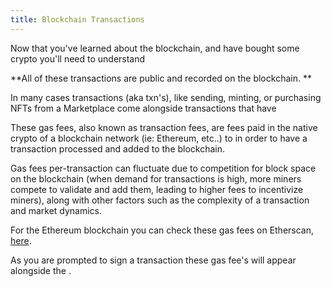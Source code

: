 ```yaml
---
title: Blockchain Transactions
---
```


Now that you've learned about the blockchain, and have bought some crypto you'll need to understand <Nutshell children="transactions." glossaryEntry="content/glossary/transaction.mdx" />&#x20;

\*\*All of these transactions are public and recorded on the blockchain. \*\*

In many cases transactions (aka txn's), like sending, minting, or purchasing NFTs from a Marketplace come alongside transactions that have <Nutshell glossaryEntry="content/glossary/gas_fee.mdx" children="gas fees." />&#x20;

These gas fees, also known as transaction fees, are fees paid in the native crypto of a blockchain network (ie: Ethereum, etc..) to <Nutshell children="Crypto Miners" glossaryEntry="content/glossary/Crypto-Miner.mdx" />  in order to have a transaction processed and added to the blockchain.&#x20;

Gas fees per-transaction can fluctuate due to competition for block space on the blockchain (when demand for transactions is high, more miners compete to validate and add them, leading to higher fees to incentivize miners), along with other factors such as the complexity of a transaction and market dynamics.&#x20;

For the Ethereum blockchain you can check these gas fees on Etherscan, [here](https://etherscan.io/gastracker).&#x20;

As you are prompted to sign a transaction these gas fee's will appear alongside the <Nutshell children="transaction details" /> .
